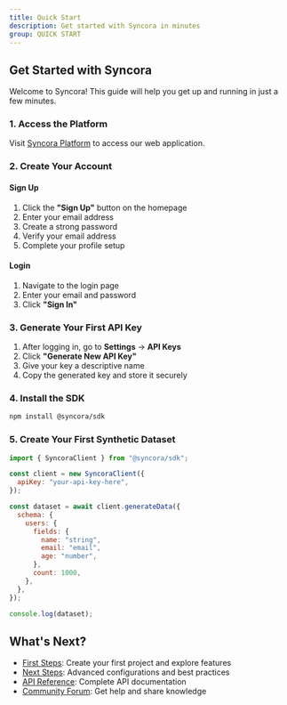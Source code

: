 ```yaml
---
title: Quick Start
description: Get started with Syncora in minutes
group: QUICK START
---
```



<QuickStart />

## Get Started with Syncora

Welcome to Syncora! This guide will help you get up and running in just a few minutes.

### 1. Access the Platform

Visit [Syncora Platform](https://app.syncora.ai) to access our web application.

### 2. Create Your Account

#### Sign Up

1. Click the **"Sign Up"** button on the homepage
2. Enter your email address
3. Create a strong password
4. Verify your email address
5. Complete your profile setup

#### Login

1. Navigate to the login page
2. Enter your email and password
3. Click **"Sign In"**

### 3. Generate Your First API Key

1. After logging in, go to **Settings** → **API Keys**
2. Click **"Generate New API Key"**
3. Give your key a descriptive name
4. Copy the generated key and store it securely

### 4. Install the SDK

```bash
npm install @syncora/sdk
```

### 5. Create Your First Synthetic Dataset

```javascript
import { SyncoraClient } from "@syncora/sdk";

const client = new SyncoraClient({
  apiKey: "your-api-key-here",
});

const dataset = await client.generateData({
  schema: {
    users: {
      fields: {
        name: "string",
        email: "email",
        age: "number",
      },
      count: 1000,
    },
  },
});

console.log(dataset);
```

## What's Next?

- [First Steps](/docs/quick-start/first-steps): Create your first project and explore features
- [Next Steps](/docs/quick-start/next-steps): Advanced configurations and best practices
- [API Reference](/api): Complete API documentation
- [Community Forum](https://community.syncora.ai): Get help and share knowledge
